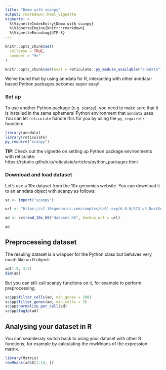 ```yaml
---
title: "Demo with scanpy"
output: rmarkdown::html_vignette
vignette: >
  %\VignetteIndexEntry{Demo with scanpy}
  %\VignetteEngine{knitr::rmarkdown}
  %\VignetteEncoding{UTF-8}
---
```


```r
knitr::opts_chunk$set(
  collapse = TRUE,
  comment = "#>"
)

knitr::opts_chunk$set(eval = reticulate::py_module_available("anndata") && reticulate::py_module_available("scanpy"))
```

We've found that by using anndata for R, interacting with other anndata-based Python packages becomes super easy!

### Set up

To use another Python package (e.g. `scanpy`), you need to make sure that it is installed in the same ephemeral Python environment that `anndata` uses. 
You can let `reticulate` handle this for you by using the `py_require()` function:

```r
library(anndata)
library(reticulate)
py_require("scanpy")
```

**TIP**: Check out the vignette on setting up Python package environments with reticulate: https://rstudio.github.io/reticulate/articles/python_packages.html. 

### Download and load dataset

Let's use a 10x dataset from the 10x genomics website.
You can download it to an anndata object with scanpy as follows:
```r
sc <- import("scanpy")

url <- "https://cf.10xgenomics.com/samples/cell-exp/6.0.0/SC3_v3_NextGem_DI_CellPlex_CSP_DTC_Sorted_30K_Squamous_Cell_Carcinoma/SC3_v3_NextGem_DI_CellPlex_CSP_DTC_Sorted_30K_Squamous_Cell_Carcinoma_count_sample_feature_bc_matrix.h5"

ad <- sc$read_10x_h5("dataset.h5", backup_url = url)

ad
```

## Preprocessing dataset
The resuling dataset is a wrapper for the Python class but behaves very much like an R object:
```r
ad[1:5, 3:5]
dim(ad)
``` 

But you can still call scanpy functions on it, for example to perform preprocessing.
```r
sc$pp$filter_cells(ad, min_genes = 200)
sc$pp$filter_genes(ad, min_cells = 3)
sc$pp$normalize_per_cell(ad)
sc$pp$log1p(ad)
```

## Analysing your dataset in R
You can seamlessly switch back to using your dataset with other R functions, for example
by calculating the rowMeans of the expression matrix.
```r
library(Matrix)
rowMeans(ad$X[1:10, ])
```
